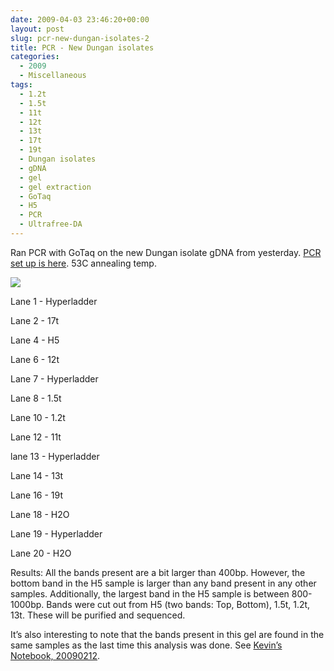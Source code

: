 ```yaml
---
date: 2009-04-03 23:46:20+00:00
layout: post
slug: pcr-new-dungan-isolates-2
title: PCR - New Dungan isolates
categories:
  - 2009
  - Miscellaneous
tags:
  - 1.2t
  - 1.5t
  - 11t
  - 12t
  - 13t
  - 17t
  - 19t
  - Dungan isolates
  - gDNA
  - gel
  - gel extraction
  - GoTaq
  - H5
  - PCR
  - Ultrafree-DA
---
```


Ran PCR with GoTaq on the new Dungan isolate gDNA from yesterday. [PCR set up is here](https://eagle.fish.washington.edu/Arabidopsis/Notebook%20Workup%20Files/20090403-02.pdf). 53C annealing temp.

![](https://eagle.fish.washington.edu/Arabidopsis/20090403.JPG)

Lane 1 - Hyperladder

Lane 2 - 17t

Lane 4 - H5

Lane 6 - 12t

Lane 7 - Hyperladder

Lane 8 - 1.5t

Lane 10 - 1.2t

Lane 12 - 11t

lane 13 - Hyperladder

Lane 14 - 13t

Lane 16 - 19t

Lane 18 - H2O

Lane 19 - Hyperladder

Lane 20 - H2O

Results: All the bands present are a bit larger than 400bp. However, the bottom band in the H5 sample is larger than any band present in any other samples. Additionally, the largest band in the H5 sample is between 800-1000bp. Bands were cut out from H5 (two bands: Top, Bottom), 1.5t, 1.2t, 13t. These will be purified and sequenced.

It's also interesting to note that the bands present in this gel are found in the same samples as the last time this analysis was done. See [Kevin's Notebook, 20090212](/Kevin%27s+Notebook#kwj20090212).
